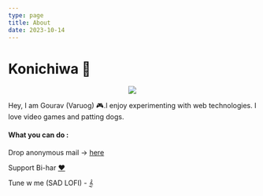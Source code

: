 ```yaml
---
type: page
title: About
date: 2023-10-14
---
```


# Konichiwa 👋 


<p align="center"><img src="https://i.pinimg.com/736x/a7/81/05/a781057de964e97a9c69f160e665a067.jpg" /></p>
Hey, I am Gourav (Varuog) 🎮.I enjoy experimenting with web technologies. I love video games and patting dogs.

#### What you can do :

Drop anonymous mail ->  <a href="mailto:uq1mf.test@inbox.testmail.app">here</a>

Support Bi-har  [♥](https://www.proudbihari.xyz)

Tune w me (SAD LOFI) - [𝄞](https://music.apple.com/in/playlist/wc-final/pl.u-jV890gWtDExR6la)

